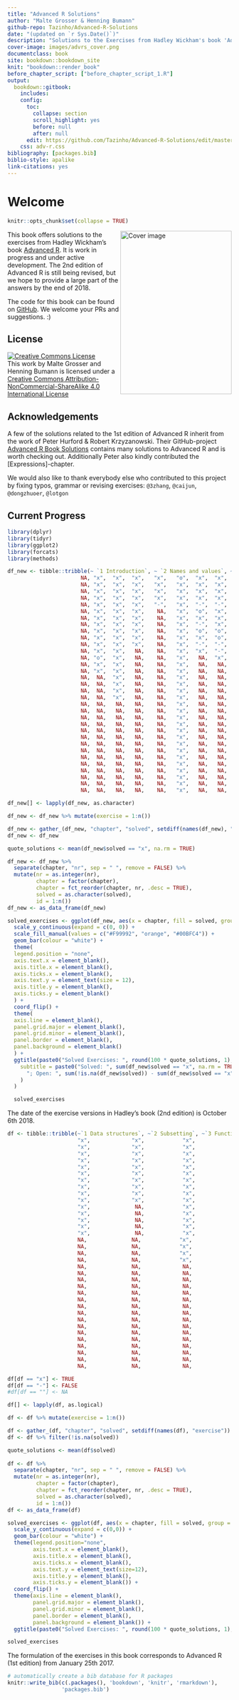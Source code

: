 ```yaml
---
title: "Advanced R Solutions"
author: "Malte Grosser & Henning Bumann"
github-repo: Tazinho/Advanced-R-Solutions
date: "(updated on `r Sys.Date()`)"
description: "Solutions to the Exercises from Hadley Wickham's book 'Advanced R'."
cover-image: images/advrs_cover.png
documentclass: book
site: bookdown::bookdown_site
knit: "bookdown::render_book"
before_chapter_script: ["before_chapter_script_1.R"]
output:
  bookdown::gitbook:
    includes:
    config:
      toc:
        collapse: section
        scroll_highlight: yes
        before: null
        after: null
      edit: https://github.com/Tazinho/Advanced-R-Solutions/edit/master/%s
    css: adv-r.css
bibliography: [packages.bib]
biblio-style: apalike
link-citations: yes
---
```


# Welcome {-}

```r
knitr::opts_chunk$set(collapse = TRUE)  
```

<img src="images/advrs_cover.png" width="250" height="366" align="right" alt="Cover image" />

This book offers solutions to the exercises from Hadley Wickham's book [Advanced R](https://adv-r.hadley.nz/). It is work in progress and under active development. The 2nd edition of Advanced R is still being revised, but we hope to provide a large part of the answers by the end of 2018.

The code for this book can be found on [GitHub](https://github.com/Tazinho/Advanced-R-Solutions.git). We welcome your PRs and suggestions. :)

## License {-}

<a rel="license" href="http://creativecommons.org/licenses/by-nc-sa/4.0/"><img alt="Creative Commons License" style="border-width:0" src="https://i.creativecommons.org/l/by-nc-sa/4.0/88x31.png" /></a><br />This work by Malte Grosser and Henning Bumann is licensed under a <a rel="license" href="http://creativecommons.org/licenses/by-nc-sa/4.0/">Creative Commons Attribution-NonCommercial-ShareAlike 4.0 International License</a>

## Acknowledgements {-}

A few of the solutions related to the 1st edition of Advanced R inherit from the work of Peter Hurford & Robert Krzyzanowski. Their GitHub-project [Advanced R Book Solutions](https://github.com/peterhurford/adv-r-book-solutions) contains many solutions to Advanced R and is worth checking out. Additionally Peter also kindly contributed the [Expressions]-chapter.

We would also like to thank everybody else who contributed to this project by fixing typos, grammar or revising exercises: `@3zhang`, `@caijun`, `@dongzhuoer`, `@lotgon`

## Current Progress {-}
```r
library(dplyr)
library(tidyr)
library(ggplot2)
library(forcats)
library(methods)

df_new <- tibble::tribble(~ `1 Introduction`, ~ `2 Names and values`, ~ `3 Vectors`, ~ `4 Subsetting`, ~ `5 Control flow`, ~ `6 Functions`, ~ `7 Environments`, ~ `8 Conditions`, ~ `9 Functionals`, ~ `10 Function factories`,  ~ `11 Function operators`, ~ `12 Base types`, ~ `13 S3`, ~`14 R6`, ~`15 S4`, ~ `16 Trade-offs`, ~`17 Expressions`, ~`18 Quasiquotation`, ~`19 Evaluation`, ~`20 Translating R code`, ~ `21 Performance`, ~ `22 Optimising code`, ~ `23 High performance functions with Rcpp`,
                       NA, "x",  "x",  "x",   "x",   "o",  "x",  "x",  "-",  "x",  "-",NA,   "o",    "-",  "x",NA,  "x",     "x",   "x",  "x",  "-",  "-",  "x",
                       NA, "x",  "x",  "x",   "x",   "x",  "x",  "x",  "x",  "o",  "-",NA,   "-",    "-",  "o",NA,  "x",     "x",   "o",  "o",  "x",  "-",  "x",
                       NA, "x",  "x",  "x",   "x",   "x",  "x",  "x",  "x",  "x",  "-",NA,   "x",     NA,  "x",NA,  "x",     "x",   "x",  "x",  "x",  "x",  "x",
                       NA, "x",  "x",  "x",   "x",   "x",  "x",  "x",  "x",  "x",  "-",NA,   "x",     NA,  "x",NA,  "x",     "x",   "-",  "x",  "-",  "x",  "x",
                       NA, "x",  "x",  "x",   "-",   "x",  "-",  "-",  "x",  "x",  "-",NA,   "x",     NA,  "x",NA,  "x",     "x",   "-",  "-",  "x",  "o",  "x",
                       NA, "x",  "x",  "x",    NA,   "x",  "o",  "x",  "x",  "x",   NA,NA,   "x",     NA,  "x",NA,  "x",     "x",   "-",  "-",  "-",  "x",  "-",
                       NA, "x",  "x",  "x",    NA,   "x",  "x",  "x",  "x",  "-",   NA,NA,   "x",     NA,  "x",NA,  "x",     "-",   "x",   NA,  "-",  "x",  "x",
                       NA, "x",  "x",  "x",    NA,   "x",  "-",  "x",  "x",  "x",   NA,NA,   "x",     NA,   NA,NA,  "x",     "x",   "-",   NA,  "-",  "x",  "x",
                       NA, "x",  "x",  "x",    NA,   "x",  "o",  "o",  "x",  "-",   NA,NA,   "-",     NA,   NA,NA,  "-",     "x",   "-",   NA,  "-",  "x",  "x",
                       NA, "x",  "x",  "x",    NA,   "x",  "x",  "o",  "x",  "-",   NA,NA,   "-",     NA,   NA,NA,  "x",     "-",   "-",   NA,  "-",  "-",  "-",
                       NA, "x",  "x",  "x",    NA,   "x",  "-",  "-",  "x",  "-",   NA,NA,   "x",     NA,   NA,NA,  "x",     "x",   "-",   NA,  "-",  "x",   NA,
                       NA, "x",  "x",   NA,    NA,   "x",  "x",  "-",  "x",  "-",   NA,NA,   "x",     NA,   NA,NA,  "x",     "x",   "-",   NA,   NA,  "x",   NA,
                       NA, "o",  "x",   NA,    NA,   "x",   NA,  "x",  "x",  "-",   NA,NA,   "-",     NA,   NA,NA,  "x",     "x",   "-",   NA,   NA,  "-",   NA,
                       NA, "x",  "x",   NA,    NA,   "x",   NA,   NA,  "x",   NA,   NA,NA,   "x",     NA,   NA,NA,  "x",     "x",   "-",   NA,   NA,  "x",   NA,
                       NA, "x",  "x",   NA,    NA,   "x",   NA,   NA,  "x",   NA,   NA,NA,   "-",     NA,   NA,NA,  "x",     "-",   "-",   NA,   NA,  "x",   NA,
                       NA,  NA,  "x",   NA,    NA,   "x",   NA,   NA,  "x",   NA,   NA,NA,   "x",     NA,   NA,NA,  "x",     "x",   "-",   NA,   NA,  "x",   NA,
                       NA,  NA,  "x",   NA,    NA,   "x",   NA,   NA,  "x",   NA,   NA,NA,   "o",     NA,   NA,NA,  "x",     "x",   "-",   NA,   NA,  "x",   NA,
                       NA,  NA,  "x",   NA,    NA,   "x",   NA,   NA,  "x",   NA,   NA,NA,   "o",     NA,   NA,NA,  "x",     "-",   "-",   NA,   NA,   NA,   NA,
                       NA,  NA,  "x",   NA,    NA,   "x",   NA,   NA,  "-",   NA,   NA,NA,   "-",     NA,   NA,NA,  "x",     "x",   "-",   NA,   NA,   NA,   NA,
                       NA,  NA,   NA,   NA,    NA,   "x",   NA,   NA,   NA,   NA,   NA,NA,   "x",     NA,   NA,NA,  "-",      NA,   "-",   NA,   NA,   NA,   NA,
                       NA,  NA,   NA,   NA,    NA,   "x",   NA,   NA,   NA,   NA,   NA,NA,   "o",     NA,   NA,NA,  "-",      NA,   "-",   NA,   NA,   NA,   NA,
                       NA,  NA,   NA,   NA,    NA,   "x",   NA,   NA,   NA,   NA,   NA,NA,   "-",     NA,   NA,NA,  "x",      NA,   "-",   NA,   NA,   NA,   NA,
                       NA,  NA,   NA,   NA,    NA,   "x",   NA,   NA,   NA,   NA,   NA,NA,   "x",     NA,   NA,NA,  "x",      NA,   "-",   NA,   NA,   NA,   NA,
                       NA,  NA,   NA,   NA,    NA,   "x",   NA,   NA,   NA,   NA,   NA,NA,   "x",     NA,   NA,NA,  "x",      NA,    NA,   NA,   NA,   NA,   NA,
                       NA,  NA,   NA,   NA,    NA,   "x",   NA,   NA,   NA,   NA,   NA,NA,    NA,     NA,   NA,NA,  "x",      NA,    NA,   NA,   NA,   NA,   NA,
                       NA,  NA,   NA,   NA,    NA,   "x",   NA,   NA,   NA,   NA,   NA,NA,    NA,     NA,   NA,NA,   NA,      NA,    NA,   NA,   NA,   NA,   NA,
                       NA,  NA,   NA,   NA,    NA,   "x",   NA,   NA,   NA,   NA,   NA,NA,    NA,     NA,   NA,NA,   NA,      NA,    NA,   NA,   NA,   NA,   NA,
                       NA,  NA,   NA,   NA,    NA,   "x",   NA,   NA,   NA,   NA,   NA,NA,    NA,     NA,   NA,NA,   NA,      NA,    NA,   NA,   NA,   NA,   NA,
                       NA,  NA,   NA,   NA,    NA,   "x",   NA,   NA,   NA,   NA,   NA,NA,    NA,     NA,   NA,NA,   NA,      NA,    NA,   NA,   NA,   NA,   NA,
                       NA,  NA,   NA,   NA,    NA,   "x",   NA,   NA,   NA,   NA,   NA,NA,    NA,     NA,   NA,NA,   NA,      NA,    NA,   NA,   NA,   NA,   NA,
                       NA,  NA,   NA,   NA,    NA,   "x",   NA,   NA,   NA,   NA,   NA,NA,    NA,     NA,   NA,NA,   NA,      NA,    NA,   NA,   NA,   NA,   NA,
                       NA,  NA,   NA,   NA,    NA,   "x",   NA,   NA,   NA,   NA,   NA,NA,    NA,     NA,   NA,NA,   NA,      NA,    NA,   NA,   NA,   NA,   NA,
                       NA,  NA,   NA,   NA,    NA,   "x",   NA,   NA,   NA,   NA,   NA,NA,    NA,     NA,   NA,NA,   NA,      NA,    NA,   NA,   NA,   NA,   NA)

df_new[] <- lapply(df_new, as.character)

df_new <- df_new %>% mutate(exercise = 1:n())

df_new <- gather_(df_new, "chapter", "solved", setdiff(names(df_new), "exercise"))
df_new <- df_new

quote_solutions <- mean(df_new$solved == "x", na.rm = TRUE)

df_new <- df_new %>%
  separate(chapter, "nr", sep = " ", remove = FALSE) %>% 
  mutate(nr = as.integer(nr), 
         chapter = factor(chapter),
         chapter = fct_reorder(chapter, nr, .desc = TRUE),
         solved = as.character(solved),
         id = 1:n())
df_new <- as_data_frame(df_new)

solved_exercises <- ggplot(df_new, aes(x = chapter, fill = solved, group = -id)) +
  scale_y_continuous(expand = c(0, 0)) +
  scale_fill_manual(values = c("#F99992", "orange", "#00BFC4")) +
  geom_bar(colour = "white") +
  theme(
  legend.position = "none",
  axis.text.x = element_blank(),
  axis.title.x = element_blank(),
  axis.ticks.x = element_blank(),
  axis.text.y = element_text(size = 12),
  axis.title.y = element_blank(),
  axis.ticks.y = element_blank()
  ) +
  coord_flip() +
  theme(
  axis.line = element_blank(),
  panel.grid.major = element_blank(),
  panel.grid.minor = element_blank(),
  panel.border = element_blank(),
  panel.background = element_blank()
  ) +
  ggtitle(paste0("Solved Exercises: ", round(100 * quote_solutions, 1), "% (2nd Edition)"),
    subtitle = paste0("Solved: ", sum(df_new$solved == "x", na.rm = TRUE),
      "; Open: ", sum(!is.na(df_new$solved)) - sum(df_new$solved == "x", na.rm = TRUE)
    )
  )

  solved_exercises
```

The date of the exercise versions in Hadley’s book (2nd edition) is October 6th 2018.

```r
df <- tibble::tribble(~`1 Data structures`, ~`2 Subsetting`, ~`3 Functions`, ~`4 OO field guide`, ~`5 Environments`, ~`6 Exceptions and debugging`, ~`7 Functional programming`, ~`8 Functionals`, ~`9 Function operators`, ~`10 Non standard evaluation`, ~`11 Expressions`, ~`12 Domain specific languages`, ~`13 Performance`, ~`14 Profiling`, ~`15 Memory`, ~`16 Rcpp`,
                      "x",             "x",            "x",                 "x",               "x",                           "-",                         "x",              "x",                     "x",                           "x",               "x",                             "-",               "-",             "x",          "x",        "x",
                      "x",             "x",            "x",                 "x",               "x",                           "x",                         "x",              "x",                     "x",                           "x",               "x",                             "-",               "x",             "x",          "x",        "x",                                                                      
                      "x",             "x",            "x",                 "x",               "x",                           "x",                         "x",              "x",                     "x",                           "x",               "x",                             "-",               "x",             "-",          "x",        "x",                                   
                      "x",             "x",            "x",                 "x",               "x",                            NA,                         "-",              "x",                     "x",                           "x",               "x",                             "-",               "-",             "x",          "x",        "x",                                   
                      "x",             "x",            "x",                 "x",               "x",                            NA,                         "x",              "x",                     "x",                           "x",               "x",                             "-",               "x",             "x",          "-",        "x",                                   
                      "x",             "x",            "x",                 "x",               "x",                            NA,                         "x",              "x",                     "-",                           "x",               "x",                             "-",               "-",             "x",          "-",        "-",                                   
                      "x",             "x",            "x",                 "x",               "x",                            NA,                         "x",              "x",                     "x",                           "x",               "x",                             "-",               "-",             "x",          "-",        "x",                                   
                      "x",             "x",            "x",                 "x",               "x",                            NA,                         "x",              "x",                     "x",                           "x",               "x",                              NA,               "-",             "-",          "-",        "x",                                   
                      "x",             "x",            "x",                 "-",               "x",                            NA,                         "x",              "x",                     "x",                           "x",               "x",                              NA,               "-",             "x",          "-",        "x",                                   
                      "x",             "x",            "x",                 "x",               "x",                            NA,                         "x",              "x",                     "x",                           "x",               "x",                              NA,               "-",             "x",           NA,        "-",                                   
                      "x",              NA,            "x",                 "x",               "x",                            NA,                         "x",              "x",                     "-",                           "x",               "x",                              NA,               "-",             "-",           NA,         NA,                                   
                      "x",              NA,            "x",                  NA,               "x",                            NA,                         "x",              "-",                     "-",                           "x",               "-",                              NA,                NA,             "x",           NA,         NA,                                   
                      "x",              NA,            "x",                  NA,               "x",                            NA,                         "-",              "x",                     "x",                           "x",               "x",                              NA,                NA,             "x",           NA,         NA,                                   
                      "x",              NA,            "x",                  NA,               "x",                            NA,                         "-",              "x",                     "-",                           "x",               "x",                              NA,                NA,             "x",           NA,         NA,                                   
                      "x",              NA,            "x",                  NA,               "x",                            NA,                          NA,              "x",                     "x",                           "x",               "x",                              NA,                NA,             "x",           NA,         NA,                                   
                      NA,              NA,            "x",                  NA,                NA,                            NA,                          NA,              "x",                     "x",                           "x",               "x",                              NA,                NA,              NA,           NA,         NA,                                   
                      NA,              NA,            "x",                  NA,                NA,                            NA,                          NA,              "x",                     "x",                           "x",               "-",                              NA,                NA,              NA,           NA,         NA,                                   
                      NA,              NA,            "x",                  NA,                NA,                            NA,                          NA,              "x",                     "-",                           "x",               "-",                              NA,                NA,              NA,           NA,         NA,                                   
                      NA,              NA,            "x",                  NA,                NA,                            NA,                          NA,              "x",                     "x",                           "x",               "x",                              NA,                NA,              NA,           NA,         NA,                                   
                      NA,              NA,             NA,                  NA,                NA,                            NA,                          NA,              "x",                      NA,                           "x",               "-",                              NA,                NA,              NA,           NA,         NA,                                   
                      NA,              NA,             NA,                  NA,                NA,                            NA,                          NA,              "x",                      NA,                           "x",               "x",                              NA,                NA,              NA,           NA,         NA,                                   
                      NA,              NA,             NA,                  NA,                NA,                            NA,                          NA,              "x",                      NA,                           "x",               "x",                              NA,                NA,              NA,           NA,         NA,                                   
                      NA,              NA,             NA,                  NA,                NA,                            NA,                          NA,              "-",                      NA,                           "x",               "x",                              NA,                NA,              NA,           NA,         NA,                                   
                      NA,              NA,             NA,                  NA,                NA,                            NA,                          NA,              "x",                      NA,                           "x",               "x",                              NA,                NA,              NA,           NA,         NA,                                   
                      NA,              NA,             NA,                  NA,                NA,                            NA,                          NA,              "x",                      NA,                           "x",               "x",                              NA,                NA,              NA,           NA,         NA,                                   
                      NA,              NA,             NA,                  NA,                NA,                            NA,                          NA,              "x",                      NA,                            NA,               "-",                              NA,                NA,              NA,           NA,         NA,                                   
                      NA,              NA,             NA,                  NA,                NA,                            NA,                          NA,               NA,                      NA,                            NA,               "x",                              NA,                NA,              NA,           NA,         NA,                                   
                      NA,              NA,             NA,                  NA,                NA,                            NA,                          NA,               NA,                      NA,                            NA,               "x",                              NA,                NA,              NA,           NA,         NA,                                   
                      NA,              NA,             NA,                  NA,                NA,                            NA,                          NA,               NA,                      NA,                            NA,               "x",                              NA,                NA,              NA,           NA,         NA,                                   
                      NA,              NA,             NA,                  NA,                NA,                            NA,                          NA,               NA,                      NA,                            NA,               "-",                              NA,                NA,              NA,           NA,         NA,                                   
                      NA,              NA,             NA,                  NA,                NA,                            NA,                          NA,               NA,                      NA,                            NA,               "x",                              NA,                NA,              NA,           NA,         NA,                                   
                      NA,              NA,             NA,                  NA,                NA,                            NA,                          NA,               NA,                      NA,                            NA,               "x",                              NA,                NA,              NA,           NA,         NA,                                   
                      NA,              NA,             NA,                  NA,                NA,                            NA,                          NA,               NA,                      NA,                            NA,               "-",                              NA,                NA,              NA,           NA,         NA,                                   
                      NA,              NA,             NA,                  NA,                NA,                            NA,                          NA,               NA,                      NA,                            NA,               "x",                              NA,                NA,              NA,           NA,         NA,                                   
                      NA,              NA,             NA,                  NA,                NA,                            NA,                          NA,               NA,                      NA,                            NA,               "x",                              NA,                NA,              NA,           NA,         NA)

df[df == "x"] <- TRUE
df[df == "-"] <- FALSE
#df[df == ""] <- NA 

df[] <- lapply(df, as.logical)

df <- df %>% mutate(exercise = 1:n())

df <- gather_(df, "chapter", "solved", setdiff(names(df), "exercise"))
df <- df %>% filter(!is.na(solved))

quote_solutions <- mean(df$solved)
  
df <- df %>% 
  separate(chapter, "nr", sep = " ", remove = FALSE) %>% 
  mutate(nr = as.integer(nr), 
         chapter = factor(chapter),
         chapter = fct_reorder(chapter, nr, .desc = TRUE),
         solved = as.character(solved),
         id = 1:n())
df <- as_data_frame(df)

solved_exercises <- ggplot(df, aes(x = chapter, fill = solved, group = -id)) +
  scale_y_continuous(expand = c(0,0)) +
  geom_bar(colour = "white") + 
  theme(legend.position="none",
        axis.text.x = element_blank(),
        axis.title.x = element_blank(),
        axis.ticks.x = element_blank(),
        axis.text.y = element_text(size=12),
        axis.title.y = element_blank(),
        axis.ticks.y = element_blank()) +
  coord_flip() +
  theme(axis.line = element_blank(),
        panel.grid.major = element_blank(),
        panel.grid.minor = element_blank(),
        panel.border = element_blank(),
        panel.background = element_blank()) +
  ggtitle(paste0("Solved Exercises: ", round(100 * quote_solutions, 1), "% (1st Edition)"))

solved_exercises
```

The formulation of the exercises in this book corresponds to Advanced R (1st edition) from January 25th 2017.

```r
# automatically create a bib database for R packages
knitr::write_bib(c(.packages(), 'bookdown', 'knitr', 'rmarkdown'),
                 'packages.bib')
```
